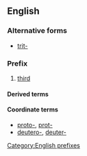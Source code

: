 ==English==

===Alternative forms===
*[[trit-]]

===Prefix===
{{head|en}}

# [[third]]

====Derived terms====
{{prefixsee|en}}

====Coordinate terms====
* [[proto-]], [[prot-]]
* [[deutero-]], [[deuter-]]

[[Category:English prefixes]]